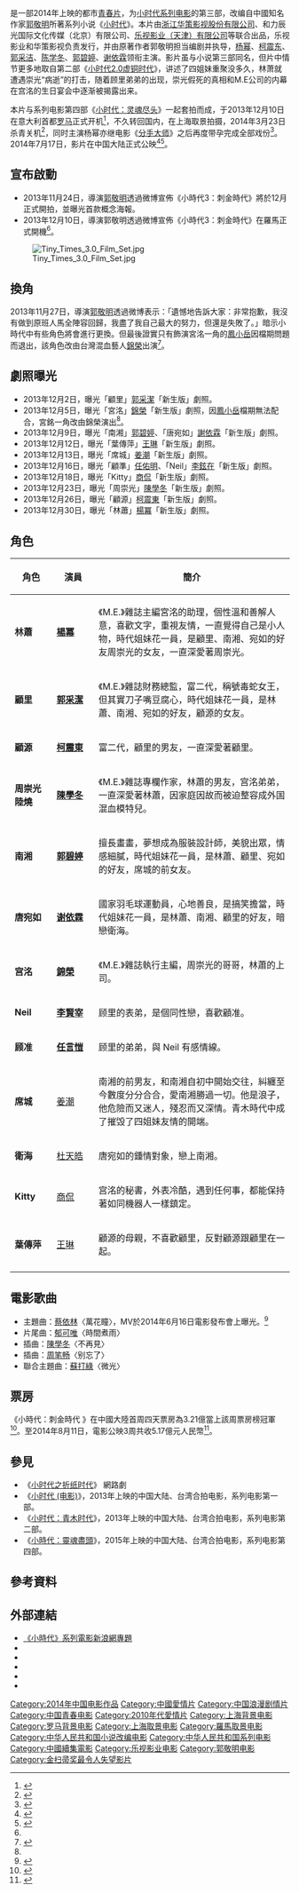 {{about|《小时代》系列电影的第三部|系列原著作品|小时代|同名小说|小时代3.0刺金时代}}
{{系列|[[小时代：青木时代|小时代：青木时代]]|[[小时代：灵魂尽头|小时代：灵魂尽头]]}}
{{Infobox film
| name = 小时代3：刺金时代
| original_name = ''Tiny Times 3''
| image = Tiny Times 3 poster.jpg
| caption = 中国大陆海报
| sec-title = 成长无憾，为你而战
| director = [[郭敬明|郭敬明]]
| producer = [[柴智屏|柴智屏]]
| producer_2 = 张翀、张宇
| writer = 郭敬明
| based_on = {{based on|[[小时代|小时代]]|郭敬明系列}}
| production_supervisor = 夏依绫
| starring = {{Unbulleted list|[[杨幂|杨幂]]|[[柯震东|柯震东]]|[[郭采洁|郭采洁]]|[[陈学冬|陈学冬]]|[[郭碧婷|郭碧婷]]|[[谢依霖|谢依霖]]|[[李铉在|李铉在]]|[[锦荣|锦荣]]|[[任佑明|任佑明]]|[[王琳_(演员)|王琳]]|[[姜潮|姜潮]]|[[商侃|商侃]]|[[杜天皓|杜天皓]]}}
| music = [[黄艾伦|黄艾伦]]、[[翁玮盈|翁玮盈]]
| maintheme = [[蔡依林|蔡依林]]《万花瞳》
| cinematography = 车亮逸
| editing = 乔爱宇
| studio = [[华策影视|华策影视]]、和力辰光、[[乐视影业|乐视影业]]、[[天娱传媒|天娱传媒]]、[[上海广播电视台|东方娱乐传媒]]、可米必富、中联传动、儒意欣欣、嘉博文化、最世文化、麦特文化、麦颂影视、[[淘宝网|淘宝网]]
| runtime = 126分钟
| country = {{中國大陸電影產地}}、{{台湾电影產地}}、{{ITA}}
| language = [[普通话|普通话]]
| released = {{Film date|2014|7|17|中国大陆}}
| distributor = [[乐视影业|乐视影业]]、[[华策影视|华策影视]]
| sarft_id = {{SARFT|故|2014|271}}
| budget = [[人民币|CNY]] ¥1亿（两部总和<ref>{{cite news|title=专访《小时代》总制片李力：攻击郭敬明不公平|url=http://ent.qq.com/a/20140617/081897.htm|newspaper=腾讯娱乐|date=2014-06-17|accessdate=2014-12-14|archive-date=2020-05-16|archive-url=https://web.archive.org/web/20200516141411/https://ent.qq.com/a/20140617/081897.htm|dead-url=no}}</ref>）
| gross = CNY ¥5.2401亿<ref name=gross>{{cite web|title=中国电影报2014年8月12日新浪微博|url=http://weibo.com/2304129841/BhVRT0OTu|date=2014-08-12|access-date=2014-12-14|archive-date=2020-04-19|archive-url=https://web.archive.org/web/20200419221446/https://www.weibo.com/2304129841/BhVRT0OTu}}</ref>（中国大陆）
| preceded_by = [[小时代：青木时代|小时代：青木时代]]（2013）
| followed_by = [[小时代：灵魂尽头|小时代：灵魂尽头]]（2015）
}}

{{Engname|《小时代3：刺金时代》|''Tiny Times 3''}}是一部2014年上映的都市[[青春片|青春片]]，为[[小时代系列电影|小时代系列电影]]的第三部，改编自中國知名作家[[郭敬明|郭敬明]]所著系列小说《[[小时代|小时代]]》。本片由[[華策影視|浙江华策影视股份有限公司]]、和力辰光国际文化传媒（北京）有限公司、[[乐视影业|乐视影业（天津）有限公司]]等联合出品，乐视影业和华策影视负责发行，并由原著作者郭敬明担当编剧并执导，[[杨幂|杨幂]]、[[柯震东|柯震东]]、[[郭采洁|郭采洁]]、[[陈学冬|陈学冬]]、[[郭碧婷|郭碧婷]]、[[谢依霖|谢依霖]]领衔主演。影片虽与小说第三部同名，但片中情节更多地取自第二部《[[小时代2.0虚铜时代|小时代2.0虚铜时代]]》，讲述了四姐妹重聚没多久，林萧就遭遇崇光“病逝”的打击，随着顾里弟弟的出现，崇光假死的真相和M.E公司的内幕在宫洺的生日宴会中逐渐被揭露出来。

本片与系列电影第四部《[[小时代：灵魂尽头|小时代：灵魂尽头]]》一起套拍而成，于2013年12月10日在意大利首都[[罗马|罗马]]正式开机<ref name="start">{{cite news | title=《小时代3》开机 三女主齐聚独缺林萧 | url=http://ent.sina.com.cn/m/c/2013-12-11/04264058270.shtml | newspaper=新浪娱乐 | date=2013-12-11 | accessdate=2013-12-31 | archive-date=2019-08-14 | archive-url=https://web.archive.org/web/20190814203800/http://ent.sina.com.cn/m/c/2013-12-11/04264058270.shtml | dead-url=no }}</ref>，不久转回国内，在上海取景拍摄，2014年3月23日杀青关机<ref>{{cite news | title=《小时代3》杀青 郭敬明叹：从学生变中年 | url=http://ent.sina.com.cn/m/c/2014-03-23/21264115868.shtml | newspaper=新浪娱乐 | date=2014-03-23 | accessdate=2014-03-24 | archive-date=2019-08-18 | archive-url=https://web.archive.org/web/20190818070903/http://ent.sina.com.cn/m/c/2014-03-23/21264115868.shtml | dead-url=no }}</ref>，同时主演杨幂亦继电影《[[分手大师|分手大师]]》之后再度带孕完成全部戏份<ref>{{cite news | title=《小时代3》闺蜜情深 孕期杨幂片场玩疯 | url=http://ent.sina.com.cn/m/c/2014-05-13/21294140957.shtml | newspaper=新浪娱乐 | date=2014-05-13 | accessdate=2014-12-14 | archive-date=2019-08-14 | archive-url=https://web.archive.org/web/20190814072556/http://ent.sina.com.cn/m/c/2014-05-13/21294140957.shtml | dead-url=no }}</ref>。2014年7月17日，影片在中国大陆正式公映<ref>{{cite news | title=《小时代3》定档7.17 杨幂被曝怀女儿 | url=http://ent.sina.com.cn/m/c/2014-02-12/17184095285.shtml | newspaper=新浪娱乐 | date=2014-02-12 | accessdate=2014-02-12 | archive-date=2019-08-13 | archive-url=https://web.archive.org/web/20190813034948/http://ent.sina.com.cn/m/c/2014-02-12/17184095285.shtml | dead-url=no }}</ref><ref>{{cite news | title=《小时代3》公映 首映场揽750万票房 | url=http://ent.sina.com.cn/m/c/2014-07-17/09414176357.shtml | newspaper=新浪娱乐 | date=2014-07-17 | accessdate=2014-12-14 | archive-date=2019-08-13 | archive-url=https://web.archive.org/web/20190813080929/http://ent.sina.com.cn/m/c/2014-07-17/09414176357.shtml | dead-url=no }}</ref>。

== 宣布啟動 ==
* 2013年11月24日，導演[[郭敬明|郭敬明]]透過微博宣佈《小時代3：刺金時代》將於12月正式開拍，並曝光首款概念海報。
* 2013年12月10日，導演郭敬明透過微博宣佈《小時代3：刺金時代》在羅馬正式開機<ref name="start"/>。
[[File:Tiny_Times_3.0_Film_Set.jpg|thumb]]
== 換角 ==
2013年11月27日，導演[[郭敬明|郭敬明]]透過微博表示：「遺憾地告訴大家：非常抱歉，我沒有做到原班人馬全陣容回歸，我盡了我自己最大的努力，但還是失敗了。」暗示小時代中有些角色將會進行更換。但最後證實只有飾演宮洺一角的[[鳳小岳|鳳小岳]]因檔期問題而退出，該角色改由台灣混血藝人[[錦榮|錦榮]]出演<ref name="change">{{cite news | title=《小时代3》锦荣出演新宫洺 凤小岳退出 | url=http://ent.sina.com.cn/m/c/2013-12-05/22144055587.shtml | publisher=新浪 | date=2013-12-05 | accessdate=2014-01-13 | archive-date=2019-08-18 | archive-url=https://web.archive.org/web/20190818070901/http://ent.sina.com.cn/m/c/2013-12-05/22144055587.shtml | dead-url=no }}</ref>。
== 劇照曝光 ==
* 2013年12月2日，曝光「顧里」[[郭采潔|郭采潔]]「新生版」劇照。
* 2013年12月5日，曝光「宮洺」[[錦榮|錦榮]]「新生版」劇照，因[[鳳小岳|鳳小岳]]檔期無法配合，宮銘一角改由錦榮演出<ref name="change"/>。
* 2013年12月9日，曝光「南湘」[[郭碧婷|郭碧婷]]、「唐宛如」[[謝依霖|謝依霖]]「新生版」劇照。
* 2013年12月12日，曝光「葉傳萍」[[王琳_(演员)|王琳]]「新生版」劇照。
* 2013年12月13日，曝光「席城」[[姜潮|姜潮]]「新生版」劇照。
* 2013年12月16日，曝光「顧準」[[任佑明|任佑明]]、「Neil」[[李鉉在|李鉉在]]「新生版」劇照。
* 2013年12月18日，曝光「Kitty」[[商侃|商侃]]「新生版」劇照。
* 2013年12月23日，曝光「周崇光」[[陳學冬|陳學冬]]「新生版」劇照。
* 2013年12月26日，曝光「顧源」[[柯震東|柯震東]]「新生版」劇照。
* 2013年12月30日，曝光「林蕭」[[楊冪|楊冪]]「新生版」劇照。

== 角色 ==
{| class="wikitable" style="width:65%"
|-
!style="width:15%"|角色
!style="width:15%"|演員
!style="width:45エ%"|簡介
|-
| '''林蕭''' || '''[[楊冪|楊冪]]''' ||《M.E.》雜誌主編宮洺的助理，個性溫和善解人意，喜歡文字，重視友情，一直覺得自己是小人物，時代姐妹花一員，是顧里、南湘、宛如的好友周崇光的女友，一直深愛著周崇光。
|-
| '''顧里''' || '''[[郭采潔|郭采潔]]''' ||《M.E.》雜誌財務總監，富二代，稱號毒蛇女王，但其實刀子嘴豆腐心，時代姐妹花一員，是林蕭、南湘、宛如的好友，顧源的女友。
|-
| '''顧源''' || '''[[柯震東|柯震東]]''' ||富二代，顧里的男友，一直深愛著顧里。
|-
| '''周崇光<br/>陸燒''' || '''[[陳學冬|陳學冬]]''' ||《M.E.》雜誌專欄作家，林蕭的男友，宫洺弟弟，一直深愛著林蕭，因家庭因故而被迫整容成外国混血模特兒。
|-
| '''南湘''' || '''[[郭碧婷|郭碧婷]]''' ||擅長畫畫，夢想成為服裝設計師，美貌出眾，情感細膩，時代姐妹花一員，是林蕭、顧里、宛如的好友，席城的前女友。
|-
| '''唐宛如''' || '''[[谢依霖|谢依霖]]''' ||國家羽毛球運動員，心地善良，是搞笑擔當，時代姐妹花一員，是林蕭、南湘、顧里的好友，暗戀衛海。
|-
| '''宫洺'''|| '''[[錦榮|錦榮]]'''||《M.E.》雜誌執行主編，周崇光的哥哥，林蕭的上司。
|-
| '''Neil''' || '''[[李鉉在|李賢宰]]''' || 顾里的表弟，是個同性戀，喜歡顧准。
|-
|'''顾准'''|| '''[[任佑明|任言愷]]''' || 顾里的弟弟，與 Neil 有感情線。
|-
|'''席城'''|| [[姜潮|姜潮]] ||南湘的前男友，和南湘自初中開始交往，糾纏至今數度分分合合，愛南湘勝過一切。他是浪子，他危險而又迷人，殘忍而又深情。青木時代中成了摧毁了四姐妹友情的開端。
|-
|'''衛海'''|| [[杜天皓|杜天皓]] ||唐宛如的鍾情對象，戀上南湘。
|-
|'''Kitty'''|| [[商侃|商侃]] ||宫洺的秘書，外表冷酷，遇到任何事，都能保持著如同機器人一樣鎮定。
|-
|'''葉傳萍'''|| [[王琳_(演员)|王琳]] || 顧源的母親，不喜歡顧里，反對顧源跟顧里在一起。
|-
|}

== 電影歌曲 ==
*主題曲：[[蔡依林|蔡依林]]〈萬花瞳〉，MV於2014年6月16日電影發布會上曝光。<ref>{{cite news| title=《小時代3：刺金時代》主題曲《萬花瞳》| url=http://news.sina.com.tw/article/20140617/12686210.html| publisher=新浪| date=2014-06-17| accessdate=2014-06-17| archive-date=2019-11-29| archive-url=https://web.archive.org/web/20191129072336/https://news.sina.com.tw/article/20140617/12686210.html| dead-url=no}}</ref>
*片尾曲：[[郁可唯|郁可唯]]〈時間煮雨〉
*插曲：[[陳學冬|陳學冬]]〈不再見〉
*插曲：[[周笔畅|周笔畅]]〈别忘了〉
*聯合主題曲：[[蘇打綠|蘇打綠]]〈微光〉

== 票房 ==
《小時代：刺金時代 》在中國大陸首周四天票房為3.21億當上該周票房榜冠軍<ref>{{cite news | title=《小时代3》内地首周3亿夺冠《京城81号》创国产惊悚片纪录 | url=http://news.mtime.com/2014/07/22/1529479.html | publisher=時光網 | date=2014-07-22 | accessdate=2014-07-23 | archive-date=2014-07-28 | archive-url=https://web.archive.org/web/20140728074452/http://news.mtime.com/2014/07/22/1529479.html | dead-url=no }}</ref>。至2014年8月11日，電影公映3周共收5.17億元人民幣<ref>{{cite news | title="白发魔女"内地首周2亿夺魁 《后会无期》总票房反超《小时代3 | url=http://news.mtime.com/2014/08/05/1529916-all.html | publisher=時光網 | date=2014-08-05 | accessdate=2014-08-11 | archive-date=2019-08-11 | archive-url=https://web.archive.org/web/20190811154207/http://news.mtime.com/2014/08/05/1529916-all.html | dead-url=no }}</ref>。

{{start box}}
{{succession prize box|《'''[[变形金刚4：绝迹重生|变形金刚4：绝迹重生]]'''》|《'''[[后会无期|后会无期]]'''》|[[2014年中国内地一周票房冠军|2014年中国内地一周票房冠军]]|第29週<small>（7月14日-7月20日）</small>}}
{{end box}}

==參見==
*《[[小时代之折纸时代|小时代之折纸时代]]》 網路劇
*《[[小时代_(电影)|小时代 (电影)]]》，2013年上映的中国大陆、台湾合拍电影，系列电影第一部。
*《[[小时代：青木时代|小时代：青木时代]]》，2013年上映的中国大陆、台湾合拍电影，系列电影第二部。
*《[[小時代：靈魂盡頭|小時代：靈魂盡頭]]》，2015年上映的中国大陆、台湾合拍电影，系列电影第四部。

== 參考資料 ==
{{reflist|30em}}

== 外部連結 ==
* [http://ent.sina.com.cn/m/tinytimes/ 《小時代》系列電影新浪網專題] {{Wayback|url=http://ent.sina.com.cn/m/tinytimes/ |date=20201030220714 }}{{zh-cn}}
* {{sinaweibo|2851794377|电影小时代}}{{zh-cn}}
* {{facebook|tinytimesmovie}}{{zh-tw}}
* {{douban}}
* {{Mtime|203641}}
* {{imdb title|3861006}}

{{郭敬明}}
{{杨幂}}
{{小时代}}
{{金扫帚奖最令人失望影片}}

{{DEFAULTSORT:Xiao小}}
[[Category:2014年中国电影作品|Category:2014年中国电影作品]]
[[Category:中國愛情片|Category:中國愛情片]]
[[Category:中国浪漫剧情片|Category:中国浪漫剧情片]]
[[Category:中国青春电影|Category:中国青春电影]]
[[Category:2010年代愛情片|Category:2010年代愛情片]]
[[Category:上海背景电影|Category:上海背景电影]]
[[Category:罗马背景电影|Category:罗马背景电影]]
[[Category:上海取景电影|Category:上海取景电影]]
[[Category:羅馬取景电影|Category:羅馬取景电影]]
[[Category:中华人民共和国小说改编电影|Category:中华人民共和国小说改编电影]]
[[Category:中华人民共和国系列电影|Category:中华人民共和国系列电影]]
[[Category:中國續集電影|Category:中國續集電影]]
[[Category:乐视影业电影|Category:乐视影业电影]]
[[Category:郭敬明电影|Category:郭敬明电影]]
[[Category:金扫帚奖最令人失望影片|Category:金扫帚奖最令人失望影片]]